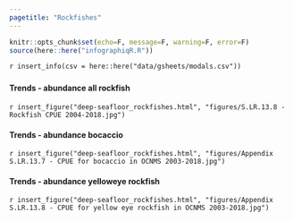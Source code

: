 ```yaml
---
pagetitle: "Rockfishes"
---
```


```r
knitr::opts_chunk$set(echo=F, message=F, warning=F, error=F)
source(here::here("infographiqR.R"))
```

`r insert_info(csv = here::here("data/gsheets/modals.csv"))`


### {.tabset}

#### Trends - abundance all rockfish

`r insert_figure("deep-seafloor_rockfishes.html", "figures/S.LR.13.8 - Rockfish CPUE 2004-2018.jpg")`

#### Trends - abundance bocaccio

`r insert_figure("deep-seafloor_rockfishes.html", "figures/Appendix S.LR.13.7 - CPUE for bocaccio in OCNMS 2003-2018.jpg")`

#### Trends - abundance yelloweye rockfish

`r insert_figure("deep-seafloor_rockfishes.html", "figures/Appendix S.LR.13.8 - CPUE for yellow eye rockfish in OCNMS 2003-2018.jpg")`
